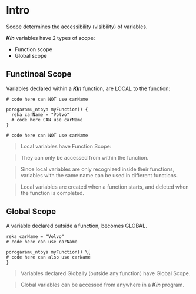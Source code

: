 # Intro

Scope determines the accessibility (visibility) of variables.

**_Kin_** variables have 2 types of scope:

- Function scope
- Global scope

## Functinoal Scope

Variables declared within a **_KIn_** function, are LOCAL to the function:

```Kin
# code here can NOT use carName

porogaramu_ntoya myFunction() {
  reka carName = "Volvo"
  # code here CAN use carName
}

# code here can NOT use carName
```

> Local variables have Function Scope:

> They can only be accessed from within the function.

> Since local variables are only recognized inside their functions, variables with the same name can be used in different functions.

> Local variables are created when a function starts, and deleted when the function is completed.

## Global Scope

A variable declared outside a function, becomes GLOBAL.

```Kin
reka carName = "Volvo"
# code here can use carName

porogaramu_ntoya myFunction() \{
# code here can also use carName
}
```

> Variables declared Globally (outside any function) have Global Scope.

> Global variables can be accessed from anywhere in a **_Kin_** program.

